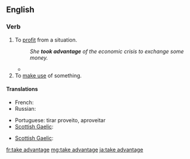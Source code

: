 {{also|Appendix:Collocations of do, have, make, and take}}
==English==

===Verb===
{{head|en|verb|inf=[[take]] [[advantage]]}}

# {{context|intransitive|lang=en}} To [[profit]] from a situation.
#: ''She '''took advantage''' of the economic crisis to exchange some money.''
#* {{quote-news
|year=2011
|date=December 27
|author=Mike Henson
|title=Norwich   0 - 2   Tottenham
|work=BBC Sport
|url=http://news.bbc.co.uk/sport1/hi/football/16260392.stm
|page=
|passage=The trip to Carrow Road was a chance for Harry Redknapp's side to '''take advantage''' after their two closest London rivals and leaders Manchester City failed to take maximum points from Premier League clashes in the last two days.}}
# To [[make use]] of something.

====Translations====
{{trans-top|profit from a situation}}
* French: {{t-|fr|tirer profit}}
* Russian: {{t-|ru|получать прибыль}}
{{trans-mid}}
* Portuguese: tirar proveito, aproveitar
* [[Scottish Gaelic]]: {{t-|gd|gabh brath}}
{{trans-bottom}}

{{trans-top|make use of something}}
* [[Scottish Gaelic]]: {{t-|gd|gabh brath}}
{{trans-mid}}
{{trans-bottom}}

[[fr:take advantage]]
[[mg:take advantage]]
[[ja:take advantage]]